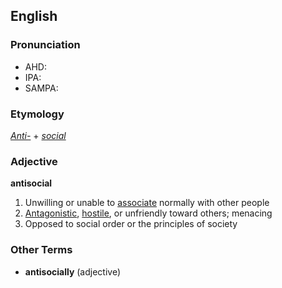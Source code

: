 ==English==
===Pronunciation===
*AHD:
*IPA:
*SAMPA:

===Etymology===
''[[Anti-]]'' + ''[[social]]''

===Adjective===
'''antisocial'''

# Unwilling or unable to [[associate]] normally with other people
# [[Antagonistic]], [[hostile]], or unfriendly toward others; menacing
# Opposed to social order or the principles of society

===Other Terms===
*'''antisocially''' (adjective)